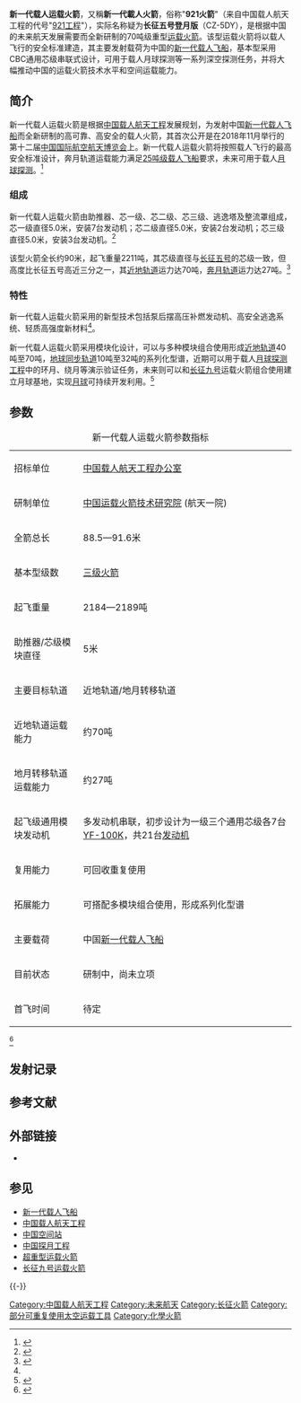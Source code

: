 {{不是|新一代载人飞船|长征九号运载火箭}}<!-- 请不要移除这一行代码 -->

{{Infobox rocket|name=新一代载人火箭|stage1engines=7台[[YF-100|YF-100K发动机]]|boosterengines=7台[[YF-100|YF-100K发动机]]|boosterthrust=892t|alt-boosterthrust=|boosterSI=301.6N·s/kg|boosterfuel=[[液氧|液氧]]/[[煤油|煤油]]|stage1thrust=892t(海平面)|boosters=2枚(三级半及二级半构型)<br>无(二级构型)|stage1SI=301.6N·s/kg(海平面)|stage1fuel=[[液氧|液氧]]/[[煤油|煤油]]|stage2engines=2台[[YF-100|YF-100M发动机]]|stage2thrust=298t|stage2SI=352.3N·s/kg|first=2025年前|image=|mass={{convert|2187000-2189000|kg}}(三级半构型)|caption=新一代载人运载火箭概念图|function=[[重型運載火箭|重型運載火箭]]|manufacturer=|country-origin={{PRC}}|cpl=|height={{convert|88.5-91.6|m|ft}}(三级半构型)|diameter=5 米|stages=三级半/二级半/二级|fail=暂无|capacities =
 {{Infobox Rocket/Payload|location=[[近地轨道|LEO]]|mass={{convert|70000|kg|lb|abbr=on}}}}
{{Infobox Rocket/Payload|location=[[地月转移轨道|TLI]]|mass={{convert|27000|kg|lb|abbr=on}}}}|status=研制中|sites=[[文昌航天发射场|文昌航天发射场]]|launches=|success=暂无|stage2fuel=[[液氧|液氧]]/[[煤油|煤油]]|stage3SI=451.1N·s/kg|stage3engines=3台[[YF-75D|YF-75E]]发动机<ref>{{Cite web |url=https://wap.cnki.net/touch/web/Dissertation/Article/83201-1020425778.nh.html |title=存档副本 |access-date=2021-08-29 |archive-date=2021-10-05 |archive-url=https://web.archive.org/web/20211005151702/https://wap.cnki.net/touch/web/Dissertation/Article/83201-1020425778.nh.html |dead-url=no }}</ref>|stage3thrust=28t|stage3fuel=[[液氢|液氢]]/[[液氧|液氧]]}}

'''新一代载人运载火箭'''，又稱'''新一代載人火箭'''，俗称"'''921火箭'''"（来自中国载人航天工程的代号"[[921工程|921工程]]"），实际名称疑为'''长征五号登月版'''（CZ-5DY），是根据中国的未来航天发展需要而全新研制的70吨级重型[[运载火箭|运载火箭]]。该型运载火箭将以载人飞行的安全标准建造，其主要发射载荷为中国的[[新一代载人飞船|新一代载人飞船]]，基本型采用CBC通用芯级串联式设计，可用于载人月球探测等一系列深空探测任务，并将大幅推动中国的运载火箭技术水平和空间运载能力。

== 简介 ==
新一代载人运载火箭是根据[[中国载人航天工程|中国载人航天工程]]发展规划，为发射中国[[新一代载人飞船|新一代载人飞船]]而全新研制的高可靠、高安全的载人火箭，其首次公开是在2018年11月举行的第十二届[[中国国际航空航天博览会|中国国际航空航天博览会]]上。新一代载人运载火箭将按照载人飞行的最高安全标准设计，奔月轨道运载能力满足[[新一代载人飞船|25吨级载人飞船]]要求，未来可用于载人[[月球探测任务列表|月球探测]]。<ref>{{cite news |title=中国计划研发新一代载人火箭 |url=https://www.sohu.com/a/419445593_115479 |accessdate=2020-09-19 10:03 |work=观察者网 |agency=搜狐新闻 |archive-date=2021-02-10 |archive-url=https://web.archive.org/web/20210210051733/https://www.sohu.com/a/419445593_115479 |dead-url=no }}</ref>

=== 组成 ===
新一代载人运载火箭由助推器、芯一级、芯二级、芯三级、逃逸塔及整流罩组成，芯一级直径5.0米，安装7台发动机；芯二级直径5.0米，安装2台发动机；芯三级直径5.0米，安装3台发动机。<ref>{{Cite web|title=中国新一代载人运载火箭基本参数推算|url=http://www.bilibili.com/read/cv1476662/|accessdate=2021-02-26|last=梦寻yousa_喵|work=www.bilibili.com}}</ref>

该型火箭全长约90米，起飞重量2211吨，其芯级直径与[[长征五号|长征五号]]的芯级一致，但高度比长征五号高近三分之一，其[[近地轨道|近地轨道]]运力达70吨，[[奔月轨道|奔月轨道]]运力达27吨。<ref name="next-gen2021">{{cite web |title=中国航展：中国正研发新一代载人运载火箭 近地运载能力约为“胖五”三倍 |url=http://www.cnsa.gov.cn/n6758823/n6758838/c6812645/content.html |website=国家航天局 |accessdate=2021-10-01 |date=2021-09-29 |archive-date=2021-09-30 |archive-url=https://web.archive.org/web/20210930050823/http://www.cnsa.gov.cn/n6758823/n6758838/c6812645/content.html |dead-url=no }}</ref>

=== 特性 ===

新一代载人运载火箭采用的新型技术包括泵后摆高压补燃发动机、高安全逃逸系统、轻质高强度新材料<ref name="next-gen2021"/>。

新一代载人运载火箭采用模块化设计，可以与多种模块组合使用形成[[近地轨道|近地轨道]]40吨至70吨，[[地球同步轨道|地球同步轨道]]10吨至32吨的系列化型谱，近期可以用于载人[[中国探月|月球探测工程]]中的环月、绕月等演示验证任务，未来则可以和[[长征九号|长征九号]]运载火箭组合使用建立月球基地，实现[[月球|月球]]可持续开发利用。<ref>{{cite news |title=新一代载人运载火箭载人飞船研制已取得阶段性成果 |url=https://china.huanqiu.com/article/9CaKrnKevC1 |work=环球网 |agency=新华网 |date=2018-11-06 14:55 |accessdate=2021-01-01 |archive-date=2021-02-15 |archive-url=https://web.archive.org/web/20210215020446/https://china.huanqiu.com/article/9CaKrnKevC1 |dead-url=no }}</ref>

== 参数 ==
{| class="wikitable"
|+ 新一代载人运载火箭参数指标
|-
| 招标单位 || [[中國載人航天工程辦公室|中国载人航天工程办公室]]
|-
| 研制单位 || [[中国运载火箭技术研究院|中国运载火箭技术研究院]] (航天一院)
|-
| 全箭总长 || 88.5—91.6米
|-
| 基本型级数 || [[多级火箭|三级火箭]]
|-
| 起飞重量 || 2184—2189吨
|-
| 助推器/芯级模块直径 || 5米
|-
| 主要目标轨道 || 近地轨道/地月转移轨道
|-
| 近地轨道运载能力 || 约70吨
|-
| 地月转移轨道运载能力 || 约27吨
|-
| 起飞级通用模块发动机 || 多发动机串联，初步设计为一级三个通用芯级各7台[[YF-100|YF-100]]K，共21台[[火箭发动机|发动机]]
|-
| 复用能力 || 可回收重复使用
|-
| 拓展能力 || 可搭配多模块组合使用，形成系列化型谱
|-
| 主要载荷 || 中国[[新一代载人飞船|新一代载人飞船]]
|-
| 目前状态 || 研制中，尚未立项
|-
| 首飞时间 || 待定
|}<ref>{{cite web |author1=女神是姚贝娜 |title=新一代运载火箭/载人飞船参数(1) |url=https://www.bilibili.com/read/cv1470478/ |website=哔哩哔哩 |access-date=2021-01-01 |archive-date=2021-02-10 |archive-url=https://web.archive.org/web/20210210051609/https://www.bilibili.com/read/cv1470478/ |dead-url=no }}</ref>

== 发射记录 ==
{{empty section|date=03/11/2022}}

== 参考文献 ==
{{Reflist}}

== 外部链接 ==
* {{Commons-inline}}

== 参见 ==
{{Portal|中华人民共和国|航天}}
* [[新一代载人飞船|新一代载人飞船]]
* [[中国载人航天工程|中国载人航天工程]]
* [[中国空间站|中国空间站]]
* [[中国探月工程|中国探月工程]]
* [[超重型运载火箭|超重型运载火箭]]
* [[长征九号运载火箭|长征九号运载火箭]]

{{-}}
{{中国发射载具}}
{{長征系列運載火箭}}
{{中国载人航天工程}}
{{中国探月工程}}
{{中华人民共和国航天}}
{{航天}}

[[Category:中国载人航天工程|Category:中国载人航天工程]]
[[Category:未来航天|Category:未来航天]]
[[Category:长征火箭|Category:长征火箭]]
[[Category:部分可重复使用太空运载工具|Category:部分可重复使用太空运载工具]]
[[Category:化學火箭|Category:化學火箭]]